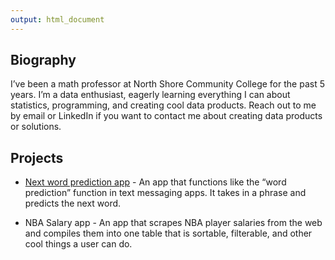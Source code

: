 ```yaml
---
output: html_document
---
```


## Biography

I've been a math professor at North Shore Community College for the past 5 years. 
I'm a data enthusiast, eagerly learning everything I can about statistics, programming, 
and creating cool data products.  Reach out to me by email or LinkedIn if you want
to contact me about creating data products or solutions.

## Projects  
* [Next word prediction app](https://action781.shinyapps.io/text_prediction_shiny_app/) - 
An app that functions like the "word prediction" function
in text messaging apps.  It takes in a phrase and predicts the next word.  

* NBA Salary app - An app that scrapes NBA player salaries from the web and compiles them into one 
table that is sortable, filterable, and other cool things a user can do.

